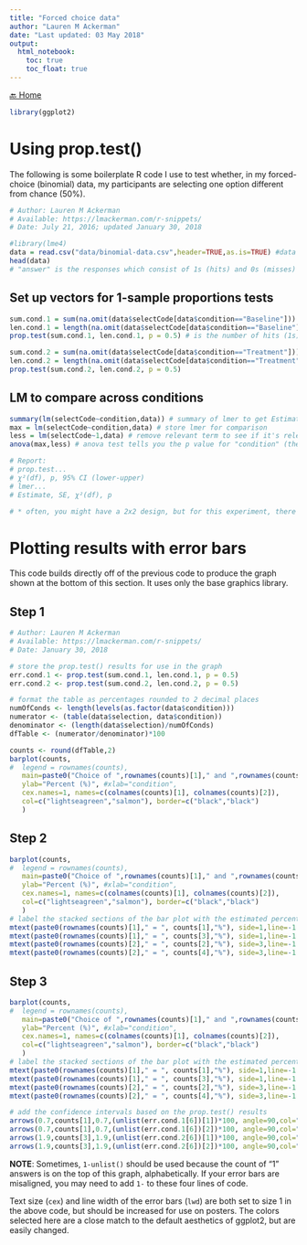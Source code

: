 ```yaml
---
title: "Forced choice data"
author: "Lauren M Ackerman"
date: "Last updated: 03 May 2018"
output: 
  html_notebook:
    toc: true
    toc_float: true
---
```

[🔙 Home](https://verbingnouns.github.io/notebooks/)

```r
library(ggplot2)
```


# Using prop.test()

The following is some boilerplate R code I use to test whether, in my forced-choice (binomial) data, my participants are selecting one option different from chance (50%).

```r
# Author: Lauren M Ackerman
# Available: https://lmackerman.com/r-snippets/
# Date: July 21, 2016; updated January 30, 2018

#library(lme4)
data = read.csv("data/binomial-data.csv",header=TRUE,as.is=TRUE) #data file
head(data)
# "answer" is the responses which consist of 1s (hits) and 0s (misses)
```

## Set up vectors for 1-sample proportions tests

```r
sum.cond.1 = sum(na.omit(data$selectCode[data$condition=="Baseline"])) # find the number of 1s in the "island" condition
len.cond.1 = length(na.omit(data$selectCode[data$condition=="Baseline"])) # find the total number of points in the condition
prop.test(sum.cond.1, len.cond.1, p = 0.5) # is the number of hits (1s) different from chance?

sum.cond.2 = sum(na.omit(data$selectCode[data$condition=="Treatment"])) # same as previous, but in the "matrix" condition
len.cond.2 = length(na.omit(data$selectCode[data$condition=="Treatment"]))
prop.test(sum.cond.2, len.cond.2, p = 0.5)
```

## LM to compare across conditions

```r
summary(lm(selectCode~condition,data)) # summary of lmer to get Estimate and Standard Error
max = lm(selectCode~condition,data) # store lmer for comparison
less = lm(selectCode~1,data) # remove relevant term to see if it's relevant*
anova(max,less) # anova test tells you the p value for "condition" (the estimate+SE)

# Report:
# prop.test...
# χ²(df), p, 95% CI (lower-upper)
# lmer...
# Estimate, SE, χ²(df), p

# * often, you might have a 2x2 design, but for this experiment, there was a 1x2 design, which has only one independent factor ("condition")
```

# Plotting results with error bars

This code builds directly off of the previous code to produce the graph shown at the bottom of this section. It uses only the base graphics library.

## Step 1

```r
# Author: Lauren M Ackerman
# Available: https://lmackerman.com/r-snippets/
# Date: January 30, 2018

# store the prop.test() results for use in the graph 
err.cond.1 <- prop.test(sum.cond.1, len.cond.1, p = 0.5)
err.cond.2 <- prop.test(sum.cond.2, len.cond.2, p = 0.5)

# format the table as percentages rounded to 2 decimal places
numOfConds <- length(levels(as.factor(data$condition)))
numerator <- (table(data$selection, data$condition))
denominator <- (length(data$selection)/numOfConds)
dfTable <- (numerator/denominator)*100

counts <- round(dfTable,2)
barplot(counts,
#  legend = rownames(counts),
   main=paste0("Choice of ",rownames(counts)[1]," and ",rownames(counts)[2]," in a forced-choice task"),
   ylab="Percent (%)", #xlab="condition", 
   cex.names=1, names=c(colnames(counts)[1], colnames(counts)[2]),
   col=c("lightseagreen","salmon"), border=c("black","black")
   )
```

## Step 2

```r
barplot(counts,
#  legend = rownames(counts),
   main=paste0("Choice of ",rownames(counts)[1]," and ",rownames(counts)[2]," in a forced-choice task"),
   ylab="Percent (%)", #xlab="condition", 
   cex.names=1, names=c(colnames(counts)[1], colnames(counts)[2]),
   col=c("lightseagreen","salmon"), border=c("black","black")
   )
# label the stacked sections of the bar plot with the estimated percents
mtext(paste0(rownames(counts)[1]," = ", counts[1],"%"), side=1,line=-1.5,at=0.7,col="black",cex=1)
mtext(paste0(rownames(counts)[1]," = ", counts[3],"%"), side=1,line=-1.5,at=1.9,col="black",cex=1)
mtext(paste0(rownames(counts)[2]," = ", counts[2],"%"), side=3,line=-1.5,at=0.7,col="black",cex=1)
mtext(paste0(rownames(counts)[2]," = ", counts[4],"%"), side=3,line=-1.5,at=1.9,col="black",cex=1)
```

## Step 3

```r
barplot(counts,
#  legend = rownames(counts),
   main=paste0("Choice of ",rownames(counts)[1]," and ",rownames(counts)[2]," in a forced-choice task"),
   ylab="Percent (%)", #xlab="condition", 
   cex.names=1, names=c(colnames(counts)[1], colnames(counts)[2]),
   col=c("lightseagreen","salmon"), border=c("black","black")
   )
# label the stacked sections of the bar plot with the estimated percents
mtext(paste0(rownames(counts)[1]," = ", counts[1],"%"), side=1,line=-1.5,at=0.7,col="black",cex=1)
mtext(paste0(rownames(counts)[1]," = ", counts[3],"%"), side=1,line=-1.5,at=1.9,col="black",cex=1)
mtext(paste0(rownames(counts)[2]," = ", counts[2],"%"), side=3,line=-1.5,at=0.7,col="black",cex=1)
mtext(paste0(rownames(counts)[2]," = ", counts[4],"%"), side=3,line=-1.5,at=1.9,col="black",cex=1)

# add the confidence intervals based on the prop.test() results
arrows(0.7,counts[1],0.7,(unlist(err.cond.1[6])[1])*100, angle=90,col="black",lwd=1)
arrows(0.7,counts[1],0.7,(unlist(err.cond.1[6])[2])*100, angle=90,col="black",lwd=1)
arrows(1.9,counts[3],1.9,(unlist(err.cond.2[6])[1])*100, angle=90,col="black",lwd=1)
arrows(1.9,counts[3],1.9,(unlist(err.cond.2[6])[2])*100, angle=90,col="black",lwd=1)

```

**NOTE**: Sometimes, `1-unlist()` should be used because the count of "1" answers is on the top of this graph, alphabetically. If your error bars are misaligned, you may need to add  `1-` to these four lines of code.

Text size (`cex`) and line width of the error bars (`lwd`) are both set to size 1 in the above code, but should be increased for use on posters. The colors selected here are a close match to the default aesthetics of ggplot2, but are easily changed.
